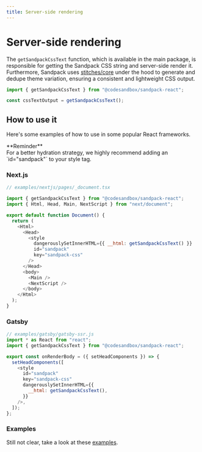```yaml
---
title: Server-side rendering
---
```



# Server-side rendering

The `getSandpackCssText` function, which is available in the main package, is responsible for getting the Sandpack CSS string and server-side render it. Furthermore, Sandpack uses [stitches/core](https://stitches.dev/) under the hood to generate and dedupe theme variation, ensuring a consistent and lightweight CSS output.

```jsx
import { getSandpackCssText } from "@codesandbox/sandpack-react";

const cssTextOutput = getSandpackCssText();
```

## How to use it

Here's some examples of how to use in some popular React frameworks.

<Callout>
  **Reminder**<br />
  For a better hydration strategy, we highly recommend adding an `id="sandpack"`
  to your style tag.
</Callout>

### Next.js

```js
// examples/nextjs/pages/_document.tsx

import { getSandpackCssText } from "@codesandbox/sandpack-react";
import { Html, Head, Main, NextScript } from "next/document";

export default function Document() {
  return (
    <Html>
      <Head>
        <style
          dangerouslySetInnerHTML={{ __html: getSandpackCssText() }}
          id="sandpack"
          key="sandpack-css"
        />
      </Head>
      <body>
        <Main />
        <NextScript />
      </body>
    </Html>
  );
}
```

### Gatsby

```js
// examples/gatsby/gatsby-ssr.js
import * as React from "react";
import { getSandpackCssText } from "@codesandbox/sandpack-react";

export const onRenderBody = ({ setHeadComponents }) => {
  setHeadComponents([
    <style
      id="sandpack"
      key="sandpack-css"
      dangerouslySetInnerHTML={{
        __html: getSandpackCssText(),
      }}
    />,
  ]);
};
```

### Examples

Still not clear, take a look at these [examples](https://github.com/codesandbox/sandpack/tree/main/examples).
